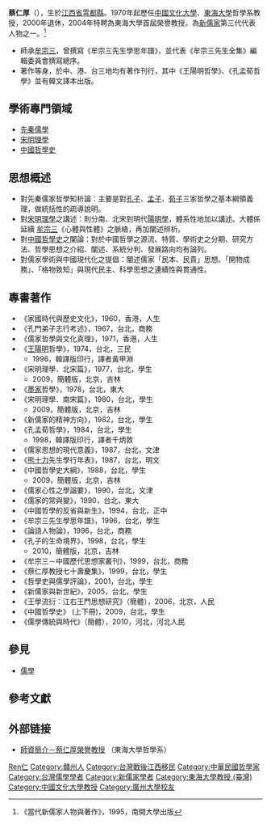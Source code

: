 {{儒學}}

'''蔡仁厚'''（{{bd|1930年|catIdx=Cai蔡|3=2019年|4=6月4日}}），生於[[江西省|江西省]][[雩都縣|雩都縣]]。1970年起歷任[[中國文化大學|中國文化大學]]、[[東海大學_(台灣)|東海大學]]哲學系教授，2000年退休，2004年特聘為東海大學首屆榮譽教授。為[[新儒家|新儒家]]第三代代表人物之一。<ref>《當代新儒家人物與著作》，1995，南開大學出版</ref>

*師承[[牟宗三|牟宗三]]，曾撰寫《牟宗三先生學思年譜》，並代表《牟宗三先生全集》編輯委員會撰寫總序。
*著作等身，於中、港、台三地均有著作刊行，其中《王陽明哲學》、《孔孟荀哲學》並有韓文譯本出版。

==學術專門領域==
*[[先秦儒學|先秦儒學]]
*[[宋明理學|宋明理學]]
*[[中國哲學史|中國哲學史]]

==思想概述==
*對先秦儒家哲學知析論：主要是對[[孔子|孔子]]、[[孟子|孟子]]、[[荀子|荀子]]三家哲學之基本綱領義理，做統括性的疏導說明。
*對[[宋明理學|宋明理學]]之講述：則分南、北宋到明代[[陽明學|陽明學]]，體系性地加以講述。大體係延續 [[牟宗三|牟宗三]]《心體與性體》之脈絡，再加闡述辨析。
*對[[中國哲學史|中國哲學史]]之闡論：對於中國哲學之源流、特質、學術史之分期、研究方法、哲學思想之介紹、闡述、系統分判、發展路向均有論列。
*對儒家學術與中國現代化之提倡：闡述儒家「民本、民貴」思想、「開物成務」、「格物致知」與現代民主、科學思想之連續性與貫通性。

==專書著作==
*《家國時代與歷史文化》，1960，香港，人生
*《孔門弟子志行考述》，1967，台北，商務
*《儒家哲學與文化真理》，1971，香港，人生
*《[[王陽明|王陽明]]哲學》，1974，台北，三民
** 1996，韓譯版印行，譯者黃甲淵
*《宋明理學．北宋篇》，1977，台北，學生
** 2009，簡體版，北京，吉林
*《[[墨家|墨家]]哲學》，1978，台北，東大
*《宋明理學．南宋篇》，1980，台北，學生
** 2009，簡體版，北京，吉林
*《新儒家的精神方向》，1982，台北，學生
*《孔孟荀哲學》，1984，台北，學生
** 1998，韓譯版印行，譯者千炳敦
*《儒家思想的現代意義》，1987，台北，文津
*《[[熊十力|熊十力]]先生學行年表》，1987，台北，明文
*《中國哲學史大綱》，1988，台北，學生
** 2009，簡體版，北京，吉林
*《儒家心性之學論要》，1990，台北，文津
*《儒家的常與變》，1990，台北，東大
*《中國哲學的反省與新生》，1994，台北，正中
*《牟宗三先生學思年譜》，1996，台北，學生
*《論語人物論》，1996，台北，商務
*《孔子的生命境界》，1998，台北，學生
** 2010，簡體版，北京，吉林
*《牟宗三－中國歷代思想家叢刊》，1999，台北，商務
*《蔡仁厚教授七十壽慶集》，1999，台北，學生
*《哲學史與儒學評論》，2001，台北，學生
*《新儒家與新世紀》，2005，台北，學生
*《王學流衍：江右王門思想研究》（簡體），2006，北京，人民
*《中國哲學史》 (上下冊)，2009，台北，學生
*《儒學傳統與時代》（簡體），2010，河北，河北人民

== 參見 ==
* [[儒學|儒學]]

== 參考文獻 ==
{{reflist}}

== 外部链接 ==
* [http://www2.thu.edu.tw/~philo/webpages/webpages_ch/ch3_1.htm 師資簡介－蔡仁厚榮譽教授] {{Wayback|url=http://www2.thu.edu.tw/~philo/webpages/webpages_ch/ch3_1.htm |date=20150603002150 }}（東海大學哲學系）

{{Authority control}}
{{DEFAULTSORT:Cai蔡}}
[[Category:蔡姓|Ren仁]]
[[Category:贛州人|Category:贛州人]]
[[Category:台灣戰後江西移民|Category:台灣戰後江西移民]]
[[Category:中華民國哲學家|Category:中華民國哲學家]]
[[Category:台灣儒學學者|Category:台灣儒學學者]]
[[Category:新儒家學者|Category:新儒家學者]]
[[Category:東海大學教授_(臺灣)|Category:東海大學教授 (臺灣)]]
[[Category:中國文化大學教授|Category:中國文化大學教授]]
[[Category:廣州大學校友|Category:廣州大學校友]]